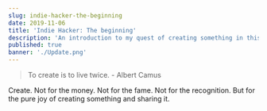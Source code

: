 ```yaml
---
slug: indie-hacker-the-beginning
date: 2019-11-06
title: 'Indie Hacker: The beginning'
description: 'An introduction to my quest of creating something in this world'
published: true
banner: './Update.png'
---
```


> To create is to live twice. - Albert Camus

Create. Not for the money. Not for the fame. Not for the recognition. But for the pure joy of creating something and sharing it.